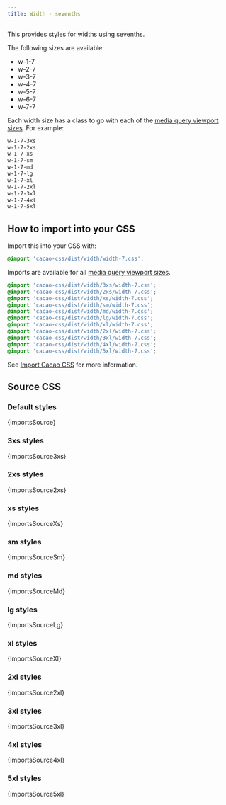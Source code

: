 ```yaml
---
title: Width - sevenths
---
```


This provides styles for widths using sevenths.

The following sizes are available:

- w-1-7
- w-2-7
- w-3-7
- w-4-7
- w-5-7
- w-6-7
- w-7-7

Each width size has a class to go with each of the [media query viewport sizes](/styles/media#viewport-media-queries). For example:

```css
w-1-7-3xs
w-1-7-2xs
w-1-7-xs
w-1-7-sm
w-1-7-md
w-1-7-lg
w-1-7-xl
w-1-7-2xl
w-1-7-3xl
w-1-7-4xl
w-1-7-5xl
```

## How to import into your CSS

Import this into your CSS with:

```css
@import 'cacao-css/dist/width/width-7.css';
```

Imports are available for all [media query viewport sizes](/styles/media#viewport-media-queries).

```css
@import 'cacao-css/dist/width/3xs/width-7.css';
@import 'cacao-css/dist/width/2xs/width-7.css';
@import 'cacao-css/dist/width/xs/width-7.css';
@import 'cacao-css/dist/width/sm/width-7.css';
@import 'cacao-css/dist/width/md/width-7.css';
@import 'cacao-css/dist/width/lg/width-7.css';
@import 'cacao-css/dist/width/xl/width-7.css';
@import 'cacao-css/dist/width/2xl/width-7.css';
@import 'cacao-css/dist/width/3xl/width-7.css';
@import 'cacao-css/dist/width/4xl/width-7.css';
@import 'cacao-css/dist/width/5xl/width-7.css';
```

See [Import Cacao CSS](/import) for more information.

## Source CSS

<!-- markdownlint-disable -->

### Default styles

<CodeBlock language="css" title="width/width-7.css">{ImportsSource}</CodeBlock>

### 3xs styles

<CodeBlock language="css" title="width/3xs/width-7.css">{ImportsSource3xs}</CodeBlock>

### 2xs styles

<CodeBlock language="css" title="width/2xs/width-7.css">{ImportsSource2xs}</CodeBlock>

### xs styles

<CodeBlock language="css" title="width/xs/width-7.css">{ImportsSourceXs}</CodeBlock>

### sm styles

<CodeBlock language="css" title="width/sm/width-7.css">{ImportsSourceSm}</CodeBlock>

### md styles

<CodeBlock language="css" title="width/md/width-7.css">{ImportsSourceMd}</CodeBlock>

### lg styles

<CodeBlock language="css" title="width/lg/width-7.css">{ImportsSourceLg}</CodeBlock>

### xl styles

<CodeBlock language="css" title="width/xl/width-7.css">{ImportsSourceXl}</CodeBlock>

### 2xl styles

<CodeBlock language="css" title="width/2xl/width-7.css">{ImportsSource2xl}</CodeBlock>

### 3xl styles

<CodeBlock language="css" title="width/3xl/width-7.css">{ImportsSource3xl}</CodeBlock>

### 4xl styles

<CodeBlock language="css" title="width/4xl/width-7.css">{ImportsSource4xl}</CodeBlock>

### 5xl styles

<CodeBlock language="css" title="width/5xl/width-7.css">{ImportsSource5xl}</CodeBlock>
